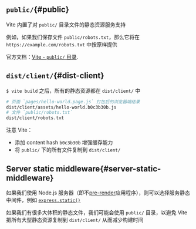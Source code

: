 ## `public/`{#public}

Vite 内置了对 `public/` 目录文件的静态资源服务支持

例如，如果我们保存文件 `public/robots.txt`，那么它将在 `https://example.com/robots.txt` 中按原样提供

官方文档：[Vite - `public/` 目录](https://vitejs.dev/guide/assets.html#the-public-directory).

## `dist/client/`{#dist-client}

`$ vite build` 之后，所有的静态资源都在 `dist/client/` 中

```bash
# 页面 `pages/hello-world.page.js` 打包后的浏览器端结果
dist/client/assets/hello-world.b0c3b30b.js
# 文件 `public/robots.txt`
dist/client/robots.txt
```

注意 Vite：

- 添加 content hash `b0c3b30b` 增强缓存能力
- 将 `public/` 下的所有文件复制到 `dist/client/`

## Server static middleware{#server-static-middleware}

如果我们使用 Node.js 服务器（即不[pre-render](/pre-rendering)应用程序），则可以选择服务静态中间件，例如 [`express.static()`](https://expressjs.com/en/starter/static-files.html)

如果我们有很多大体积的静态文件，我们可能会使用 `public/` 目录，以避免 Vite 把所有大型静态资源复制到 `dist/client/` 从而减少构建时间
